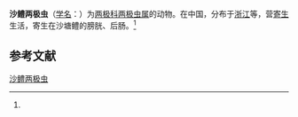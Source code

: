 {{Speciesbox
| name = 沙鳢两极虫
| status = 
| status_system = 
| image = 
| genus = Myxidium
| species = odontobutis
| authority = (Wu, Wang et Jiang, 1985)<ref name='id9216'>{{cite web| url =http://www.bioinfo.cn/db05/BjdwSpecies.php?action=view&id=9216| title =沙鳢两极虫| work =《中国动物物种编目数据库》| publisher =中国科学院微生物研究所| author =中国科学院动物研究所| accessdate =2009-04-16| deadurl =yes| archiveurl =https://web.archive.org/web/20160305051614/http://www.bioinfo.cn/db05/BjdwSpecies.php?action=view&id=9216| archivedate =2016-03-05}}</ref>
}}

'''沙鳢两极虫'''（[[学名|学名]]：{{lang|la|''Myxidium odontobutis''}}）为[[两极科|两极科]][[两极虫属|两极虫属]]的动物。在中国，分布于[[浙江|浙江]]等，营[[寄生|寄生]]生活，寄生在沙塘鳢的膀胱、后肠。<ref name='id9216'/>

== 参考文献 ==
{{reflist}}

{{Wikispecies|Myxidium odontobutis}}

[[Category:两极虫属|沙鳢两极虫]]


{{Cnidarian-stub}}